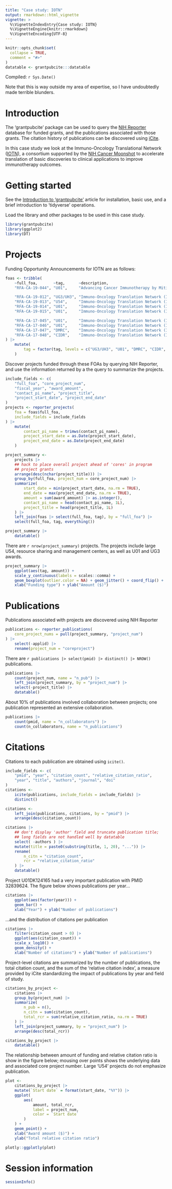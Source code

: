 ```yaml
---
title: "Case study: IOTN"
output: rmarkdown::html_vignette
vignette: >
  %\VignetteIndexEntry{Case study: IOTN}
  %\VignetteEngine{knitr::rmarkdown}
  %\VignetteEncoding{UTF-8}
---
```


```r
knitr::opts_chunk$set(
  collapse = TRUE,
  comment = "#>"
)
datatable <- grantpubcite:::datatable
```

Compiled: `r Sys.Date()`

Note that this is way outside my area of expertise, so I have
undoubtedly made terrible blunders.

# Introduction

The 'grantpubcite' package can be used to query the [NIH Reporter][]
database for funded grants, and the publications associated with those
grants. The citation history of publications can be discovered using
[iCite][].

[NIH Reporter]: https://reporter.nih.gov/
[iCite]: https://icite.od.nih.gov/

In this case study we look at the Immuno-Oncology Translational
Network ([IOTN][]), a consortium supported by the [NIH Cancer Moonshot][]
to accelerate translation of basic discoveries to clinical
applications to improve immunotherapy outcomes.

[IOTN]: https://www.iotnmoonshot.org/en/
[NIH Cancer Moonshot]: https://www.cancer.gov/research/key-initiatives/moonshot-cancer-initiative

# Getting started

See the [Introduction to 'grantpubcite'][grantpubcite] article for
installation, basic use, and a brief introduction to 'tidyverse'
operations.

[grantpubcite]: ./grantpubcite.html

Load the library and other packages to be used in this case study.

```r
library(grantpubcite)
library(ggplot2)
library(DT)
```

# Projects

Funding Opportunity Announcements for IOTN are as follows:

```r
foas <- tribble(
    ~full_foa,       ~tag,      ~description,
    "RFA-CA-19-044", "U01",     "Advancing Cancer Immunotherapy by Mitigating Immune-Related Adverse Events (irAE) (U01 Clinical Trial Not Allowed)",

    "RFA-CA-19-012", "UG3/UH3", "Immuno-Oncology Translation Network (IOTN): Cancer Immunoprevention Research Projects (UG3/UH3 Clinical Trials Not Allowed)",
    "RFA-CA-19-013", "U54",     "Immuno-Oncology Translation Network (IOTN): Immuno-engineering to Improve Immunotherapy (i3) Centers (U54 Clinical Trial Not Allowed)",
    "RFA-CA-19-014", "U01",     "Immuno-Oncology Translation Network (IOTN): Cancer Immunoprevention Research Projects (U01 Clinical Trial Not Allowed)",
    "RFA-CA-19-015", "U01",     "Immuno-Oncology Translation Network (IOTN): Cancer Immunotherapy Research Projects (U01 Clinical Trial Not Allowed)",

    "RFA-CA-17-045", "U01",     "Immuno-Oncology Translation Network (IOTN): Cancer Immunotherapy Research Projects (U01)",
    "RFA-CA-17-046", "U01",     "Immuno-Oncology Translation Network (IOTN): Cancer Immunoprevention Research Projects (U01)",
    "RFA-CA-17-047", "DMRC",    "Immuno-Oncology Translation Network (IOTN): Data Management and Resource-Sharing Center (DMRC) (U24)",
    "RFA-CA-17-048", "CIDR",    "Immuno-Oncology Translation Network (IOTN): Cellular Immunotherapy Data Resource (CIDR) (U24)"
) |>
    mutate(
        tag = factor(tag, levels = c("UG3/UH3", "U01", "DMRC", "CIDR", "U54"))
    )
```

Discover projects funded through these FOAs by querying NIH Reporter,
and use the information returned by a the query to summarize the
projects.

```r
include_fields <- c(
    "full_foa", "core_project_num",
    "fiscal_year", "award_amount",
    "contact_pi_name", "project_title",
    "project_start_date", "project_end_date"
)
projects <- reporter_projects(
    foa = foas$full_foa,
    include_fields = include_fields
) |>
    mutate(
        contact_pi_name = trimws(contact_pi_name),
        project_start_date = as.Date(project_start_date),
        project_end_date = as.Date(project_end_date)
    )

project_summary <-
    projects |>
    ## hack to place overall project ahead of 'cores' in program
    ## project grants
    arrange(desc(nchar(project_title))) |>
    group_by(full_foa, project_num = core_project_num) |>
    summarize(
        start_date = min(project_start_date, na.rm = TRUE),
        end_date = max(project_end_date, na.rm = TRUE),
        amount = sum(award_amount) |> as.integer(),
        contact_pi_name = head(contact_pi_name, 1L),
        project_title = head(project_title, 1L)
    ) |>
    left_join(foas |> select(full_foa, tag), by = "full_foa") |>
    select(full_foa, tag, everything())
```

```r
project_summary |>
    datatable()
```

There are `r nrow(project_summary)` projects. The projects include
large U54, resource sharing and management centers, as well as U01 and
UG3 awards.

```r
project_summary |>
    ggplot(aes(tag, amount)) +
    scale_y_continuous(labels = scales::comma) +
    geom_boxplot(outlier.color = NA) + geom_jitter() + coord_flip() +
    xlab("Funding type") + ylab("Amount ($)")
```

# Publications

Publications associated with projects are discovered using NIH Reporter

```r
publications <- reporter_publications(
    core_project_nums = pull(project_summary, "project_num")
) |>
    select(-applid) |>
    rename(project_num = "coreproject")
```

There are `r publications |> select(pmid) |> distinct() |> NROW()`
publications.

```r
publications |>
    count(project_num, name = "n_pub") |>
    left_join(project_summary, by = "project_num") |>
    select(-project_title) |>
    datatable()
```

About 10% of publications involved collaboration between projects; one
publication represented an extensive collaboration.

```r
publications |>
    count(pmid, name = "n_collaborators") |>
    count(n_collaborators, name = "n_publications")
```

# Citations

Citations to each publication are obtained using `icite()`.

```r
include_fields <- c(
    "pmid", "year", "citation_count", "relative_citation_ratio",
    "year", "title", "authors", "journal", "doi"
)
citations <-
    icite(publications, include_fields = include_fields) |>
    distinct()

citations <- 
    left_join(publications, citations, by = "pmid") |>
    arrange(desc(citation_count))
```

```r
citations |>
    ## don't display 'author' field and truncate publication title;
    ## long fields are not handled well by datatable
    select( -authors ) |>
    mutate(title = paste0(substring(title, 1, 20), "...")) |>
    rename(
        n_citn = "citation_count",
        rcr = "relative_citation_ratio"
    ) |>
    datatable()
```

Project U01DK124165 had a very important publication with PMID 32839624. The
figure below shows publications per year...

```r
citations |>
    ggplot(aes(factor(year))) +
    geom_bar() +
    xlab("Year") + ylab("Number of publications")
```

...and the distribution of citations per publication

```r
citations |>
    filter(citation_count > 0) |>
    ggplot(aes(citation_count)) +
    scale_x_log10() +
    geom_density() +
    xlab("Number of citations") + ylab("Number of publications")
```

Project-level citations are summarized by the number of publications,
the total citation count, and the sum of the 'relative citation
index', a measure provided by iCite standardizing the impact of
publications by year and field of study.

```r
citations_by_project <-
    citations |>
    group_by(project_num) |>
    summarize(
        n_pub = n(),
        n_citn = sum(citation_count),
        total_rcr = sum(relative_citation_ratio, na.rm = TRUE)
    ) |>
    left_join(project_summary, by = "project_num") |>
    arrange(desc(total_rcr))
```

```r
citations_by_project |>
    datatable()
```

The relationship between amount of funding and relative citation ratio
is show in the figure below; mousing over points shows the underlying
data and associated core project number. Large 'U54' projects do not
emphasize publication.

```r
plot <-
    citations_by_project |>
    mutate(`Start date` = format(start_date, "%Y")) |>
    ggplot(
        aes(
            amount, total_rcr,
            label = project_num,
            color = `Start date`
        )
    ) +
    geom_point() +
    xlab("Award amount ($)") +
    ylab("Total relative citation ratio")

plotly::ggplotly(plot)
```

# Session information

```r
sessionInfo()
```
